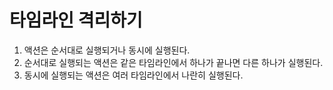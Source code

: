 # 타임라인 격리하기


1. 액션은 순서대로 실행되거나 동시에 실행된다.
2. 순서대로 실행되는 액션은 같은 타임라인에서 하나가 끝나면 다른 하나가 실행된다.
3. 동시에 실행되는 액션은 여러 타임라인에서 나란히 실행된다.

